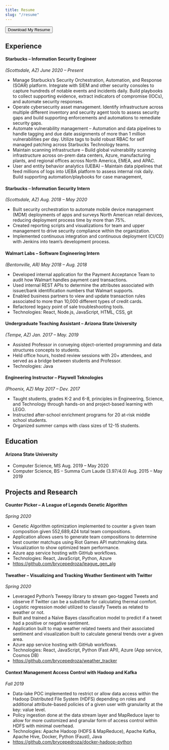```yaml
---
title: Resume
slug: "/resume"
---
```


<Button as={Link} href="brycepedroza_nd_resume_2021.pdf" target="_blank">
  Download My Resume
</Button>

## Experience
#### Starbucks – Information Security Engineer
_(Scottsdale, AZ)	June 2020 – Present_
-	Manage Starbucks’s Security Orchestration, Automation, and Response (SOAR) platform. Integrate with SIEM and other security consoles to capture hundreds of notable events and incidents daily. Build playbooks to collect supporting evidence, extract indicators of compromise (IOCs), and automate security responses.
- Operate cybersecurity asset management. Identify infrastructure across multiple different inventory and security agent tools to assess security gaps and build supporting enforcements and automations to remediate security gaps. 
- Automate vulnerability management – Automation and data pipelines to handle tagging and due date assignments of more than 1 million vulnerabilities per day. Utilize tags to build robust RBAC for self managed patching across Starbucks Technology teams.
- Maintain scanning infrastructure – Build global vulnerability scanning infrastructure across on-prem data centers, Azure, manufacturing plants, and regional offices across North America, EMEA, and APAC.
- User and entity behavior analytics (UEBA) – Maintain data pipelines that feed millions of logs into UEBA platform to assess internal risk daily. Build supporting automation/playbooks for case management, 


#### Starbucks – Information Security Intern
_(Scottsdale, AZ)	Aug. 2018 – May 2020_
- Built security orchestration to automate mobile device management (MDM) deployments of apps and surveys North American retail devices, reducing deployment process time by more than 75%.
-	Created reporting scripts and visualizations for team and upper management to drive security compliance within the organization.
-	Implemented continuous integration and continuous deployment (CI/CD) with Jenkins into team’s development process.

#### Walmart Labs – Software Engineering Intern
_(Bentonville, AR)	May 2018 – Aug. 2018_
-	Developed internal application for the Payment Acceptance Team to audit how Walmart handles payment card transactions.
-	Used internal REST APIs to determine the attributes associated with issuer/bank identification numbers that Walmart supports.
-	Enabled business partners to view and update transaction rules associated to more than 10,000 different types of credit cards.
-	Refactored legacy point of sale troubleshooting tools.
-	Technologies: React, Node.js, JavaScript, HTML, CSS, git

#### Undergraduate Teaching Assistant – Arizona State University
_(Tempe, AZ)	Jan. 2017 – May. 2019_
- Assisted Professor in conveying object-oriented programming and data structures concepts to students.
- Held office hours, hosted review sessions with 20+ attendees, and served as a bridge between students and Professor.
- Technologies: Java

#### Engineering Instructor – Playwell Teknologies
_(Phoenix, AZ)	May 2017 – Dev. 2017_
- Taught students, grades K-2 and 6-8, principles in Engineering, Science, and Technology through hands-on and project-based learning with LEGO. 	
- Instructed after-school enrichment programs for 20 at-risk middle school students.
- Organized summer camps with class sizes of 12-15 students.


## Education
#### Arizona State University 	
- Computer Science, MS 	Aug. 2019 – May 2020 
- Computer Science, BS – Summa Cum Laude (3.97/4.0)	Aug. 2015 – May 2019


## Projects and Research
#### Counter Picker – A League of Legends Genetic Algorithm
_Spring 2020_
-	Genetic Algorithm optimization implemented to counter a given team composition given 552,689,424 total team compositions.
-	Application allows users to generate team compositions to determine best counter matchups using Riot Games API matchmaking data.
-	Visualization to show optimized team performance.
-	Azure app service hosting with GitHub workflows.
-	Technologies: React, JavaScript, Python, Azure
- https://github.com/brycepedroza/league_gen_alg

#### Tweather – Visualizing and Tracking Weather Sentiment with Twitter
_Spring 2020_
-	Leveraged Python’s Tweepy library to stream geo-tagged Tweets and observe if Twitter can be a substitute for calculating thermal comfort.
-	Logistic regression model utilized to classify Tweets as related to weather or not.
-	Built and trained a Naïve Bayes classification model to predict if a tweet had a positive or negative sentiment.
-	Application built to map weather related tweets and their associated sentiment and visualization built to calculate general trends over a given area.
-	Azure app service hosting with GitHub workflows.
-	Technologies: React, JavaScript, Python (Fast API), Azure (App service, Cosmos DB)
- https://github.com/brycepedroza/weather_tracker

#### Context Management Access Control with Hadoop and Kafka
_Fall 2019_
-	Data-lake POC implemented to restrict or allow data access within the Hadoop Distributed File System (HDFS) depending on roles and additional attribute-based policies of a given user with granularity at the key: value level.
-	Policy ingestion done at the data stream layer and MapReduce layer to allow for more customized and granular form of access control within HDFS with minimal overhead.
-	Technologies: Apache Hadoop (HDFS & MapReduce), Apache Kafka, Apache Hive, Docker, Python (Faust), Java
- https://github.com/brycepedroza/docker-hadoop-python

